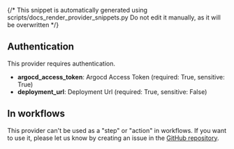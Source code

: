 {/* This snippet is automatically generated using scripts/docs_render_provider_snippets.py 
Do not edit it manually, as it will be overwritten */}

## Authentication
This provider requires authentication.
- **argocd_access_token**: Argocd Access Token (required: True, sensitive: True)
- **deployment_url**: Deployment Url (required: True, sensitive: False)


## In workflows

This provider can't be used as a "step" or "action" in workflows. If you want to use it, please let us know by creating an issue in the [GitHub repository](https://github.com/keephq/keep/issues).


